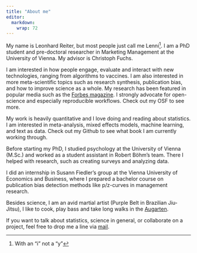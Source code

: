 ```yaml
---
title: "About me"
editor: 
  markdown: 
    wrap: 72
---
```


My name is Leonhard Reiter, but most people just call me Lenni[^1]. I am
a PhD student and pre-doctoral researcher in Marketing Management at the
University of Vienna. My advisor is Christoph Fuchs.

[^1]: With an "i" not a "y"

I am interested in how people engage, evaluate and interact with new
technologies, ranging from algorithms to vaccines. I am also interested
in more meta-scientific topics such as research synthesis, publication
bias, and how to improve science as a whole. My research has been
featured in popular media such as the [Forbes
magazine](https://www.forbes.com/sites/charlestowersclark/2024/03/15/3-ways-to-use-ai-for-strategic-decision-making/).
I strongly advocate for open-science and especially reproducible
workflows. Check out my OSF to see more.

My work is heavily quantitative and I love doing and reading about
statistics. I am interested in meta-analysis, mixed effects models,
machine learning, and text as data. Check out my Github to see what book
I am currently working through.

Before starting my PhD, I studied psychology at the University of Vienna
(M.Sc.) and worked as a student assistant in Robert Böhm's team. There I
helped with research, such as creating surveys and analyzing data.

I did an internship in Susann Fiedler's group at the Vienna University
of Economics and Business, where I prepared a bachelor course on
publication bias detection methods like p/z-curves in management
research.

Besides science, I am an avid martial artist (Purple Belt in Brazilian
Jiu-Jitsu), I like to cook, play bass and take long walks in the
[Augarten](https://de.wikivoyage.org/wiki/Wien/Leopoldstadt/Augarten#/media/Datei:Augarten_Flakturm.jpg).

If you want to talk about statistics, science in general, or collaborate
on a project, feel free to drop me a line via
[mail](mailto:leonhard.reiter@univie.ac.at).
